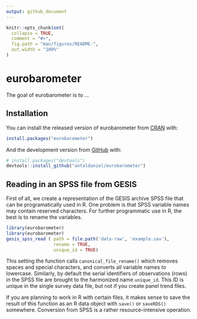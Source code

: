 ```yaml
---
output: github_document
---
```


<!-- README.md is generated from README.Rmd. Please edit that file -->

```r
knitr::opts_chunk$set(
  collapse = TRUE,
  comment = "#>",
  fig.path = "man/figures/README-",
  out.width = "100%"
)
```

# eurobarometer

<!-- badges: start -->
<!-- badges: end -->

The goal of eurobarometer is to ...

## Installation

You can install the released version of eurobarometer from [CRAN](https://CRAN.R-project.org) with:

``` r
install.packages("eurobarometer")
```

And the development version from [GitHub](https://github.com/) with:

``` r
# install.packages("devtools")
devtools::install_github("antaldaniel/eurobarometer")
```
## Reading in an SPSS file from GESIS

First of all, we create a representation of the GESIS archive SPSS file that can be programatically used in R.  One problem is that SPSS variable names may contain reserved characters. For further programmatic use in R, the best is to rename the variables.

```r
library(eurobarometer)
library(eurobarometer)
gesis_spss_read ( path = file.path('data-raw', 'example.sav'), 
                  rename = TRUE, 
                  unique_id = TRUE)
```

This setting the function calls `canonical_file_rename()` which removes spaces and special characters, and converts all variable names to lowercase. Similarly, by default the serial
identifiers of observations (rows) in the SPSS file are brought to the harmonized name `unique_id`. This ID is unique in the single survey data file, but not if you create panel trend files. 

If you are planning to work in R with certain files, it makes sense to save the result of this function as an R data object with `save()` or `saveRDS()` somewhere. Conversion from SPSS is a rather resource-intensive operation.



